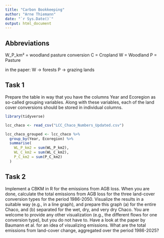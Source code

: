 ```yaml
---
title: "Carbon Bookkeeping"
author: "Arne Thiemann"
date: "`r Sys.Date()`"
output: html_document
---
```


## Abbreviations

W_P_km² = woodland pasture conversion
C = Cropland
W = Woodland
P = Pasture

in the paper:
W -> forests
P -> grazing lands


##  Task 1

Prepare the table in way that you have the columns Year and Ecoregion as so-called grouping variables. Along with these variables, each of the land cover conversions should be stored in individual columns.

```r
library(tidyverse)

lcc_chaco <- read_csv("LCC_Chaco_Numbers_Updated.csv")

lcc_chaco_grouped <- lcc_chaco %>% 
  group_by(Year, Ecoregion) %>% 
  summarise(
    WL_P_km2 = sum(WL_P_km2),
    WL_C_km2 = sum(WL_C_km2),
    P_C_km2 = sum(P_C_km2)
  )
```

## Task 2

Implement a CBKM in R for the emissions from AGB loss. When you are done, calculate the total emissions from AGB loss for the three land-cover conversion types for the period 1986-2050. Visualize the results in a suitable way (e.g., in a line graph), and prepare this graph (a) for the entire Chaco, and (b) separated for the wet, dry, and very dry Chaco. You are welcome to provide any other visualization (e.g., the different flows for one conversion type), but you do not have to. Have a look at the paper by Baumann et al. for an idea of visualizing emissions. What are the total emissions from land-cover change, aggregated over the period 1986-2025?



